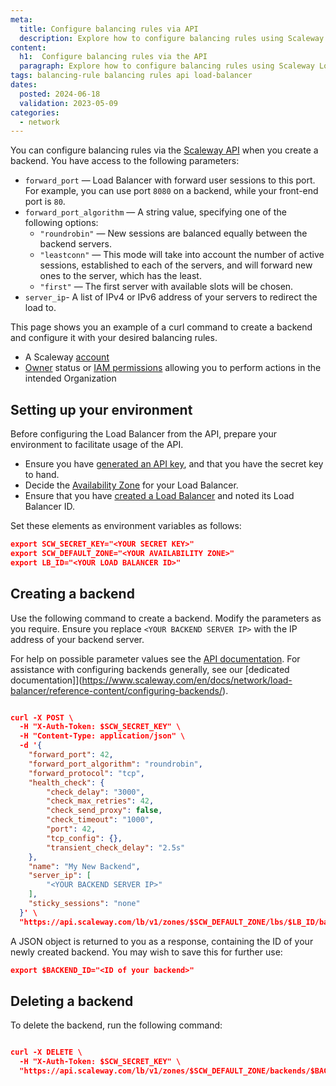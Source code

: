 ```yaml
---
meta:
  title: Configure balancing rules via API
  description: Explore how to configure balancing rules using Scaleway Load Balancer API and CLI. Enhance your network setup with efficient routing and load distribution strategies.
content:
  h1:  Configure balancing rules via the API
  paragraph: Explore how to configure balancing rules using Scaleway Load Balancer API and CLI. Enhance your network setup with efficient routing and load distribution strategies.
tags: balancing-rule balancing rules api load-balancer
dates:
  posted: 2024-06-18
  validation: 2023-05-09
categories:
  - network
---
```

You can configure balancing rules via the [Scaleway API](https://www.scaleway.com/en/developers/api/) when you create a backend. You have access to the following parameters:

- `forward_port` — Load Balancer with forward user sessions to this port. For example, you can use port `8080` on a backend, while your front-end port is `80`.
- `forward_port_algorithm` — A string value, specifying one of the following options:
  - `"roundrobin"` — New sessions are balanced equally between the backend servers.
  - `"leastconn"` — This mode will take into account the number of active sessions, established to each of the servers, and will forward new ones to the server, which has the least.
  - `"first"` — The first server with available slots will be chosen.
- `server_ip`- A list of IPv4 or IPv6 address of your servers to redirect the load to.

This page shows you an example of a curl command to create a backend and configure it with your desired balancing rules.

<Macro id="requirements" />

- A Scaleway [account](https://console.scaleway.com)
- [Owner](/identity-and-access-management/iam/concepts/#owner) status or [IAM permissions](/identity-and-access-management/iam/concepts/#permission) allowing you to perform actions in the intended Organization

## Setting up your environment

Before configuring the Load Balancer from the API, prepare your environment to facilitate usage of the API.

- Ensure you have [generated an API key](/identity-and-access-management/iam/how-to/create-api-keys/), and that you have the secret key to hand.
- Decide the [Availability Zone](https://www.scaleway.com/en/developers/api/load-balancer/zoned-api/#technical-information) for your Load Balancer.
- Ensure that you have [created a Load Balancer](https://www.scaleway.com/en/docs/network/load-balancer/how-to/create-load-balancer/#how-to-create-a-load-balancer) and noted its Load Balancer ID.

Set these elements as environment variables as follows:

```json
export SCW_SECRET_KEY="<YOUR SECRET KEY>"
export SCW_DEFAULT_ZONE="<YOUR AVAILABILITY ZONE>"
export LB_ID="<YOUR LOAD BALANCER ID>"
```


## Creating a backend

Use the following command to create a backend. Modify the parameters as you require. Ensure you replace `<YOUR BACKEND SERVER IP>` with the IP address of your backend server.

For help on possible parameter values see the [API documentation](https://www.scaleway.com/en/developers/api/load-balancer/zoned-api/#path-backends-create-a-backend-for-a-given-load-balancer). For assistance with configuring backends generally, see our [dedicated documentation]](https://www.scaleway.com/en/docs/network/load-balancer/reference-content/configuring-backends/).

```json

curl -X POST \
  -H "X-Auth-Token: $SCW_SECRET_KEY" \
  -H "Content-Type: application/json" \
  -d '{
    "forward_port": 42,
    "forward_port_algorithm": "roundrobin",
    "forward_protocol": "tcp",
    "health_check": {
        "check_delay": "3000",
        "check_max_retries": 42,
        "check_send_proxy": false,
        "check_timeout": "1000",
        "port": 42,
        "tcp_config": {},
        "transient_check_delay": "2.5s"
    },
    "name": "My New Backend",
    "server_ip": [
        "<YOUR BACKEND SERVER IP>"
    ],
    "sticky_sessions": "none"
  }' \
  "https://api.scaleway.com/lb/v1/zones/$SCW_DEFAULT_ZONE/lbs/$LB_ID/backends"
  ```

A JSON object is returned to you as a response, containing the ID of your newly created backend. You may wish to save this for further use:

```json
export $BACKEND_ID="<ID of your backend>"
```

## Deleting a backend

To delete the backend, run the following command:

```json

curl -X DELETE \
  -H "X-Auth-Token: $SCW_SECRET_KEY" \
  "https://api.scaleway.com/lb/v1/zones/$SCW_DEFAULT_ZONE/backends/$BACKEND_ID"

```
